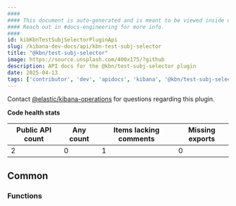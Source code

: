```yaml
---
####
#### This document is auto-generated and is meant to be viewed inside our experimental, new docs system.
#### Reach out in #docs-engineering for more info.
####
id: kibKbnTestSubjSelectorPluginApi
slug: /kibana-dev-docs/api/kbn-test-subj-selector
title: "@kbn/test-subj-selector"
image: https://source.unsplash.com/400x175/?github
description: API docs for the @kbn/test-subj-selector plugin
date: 2025-04-13
tags: ['contributor', 'dev', 'apidocs', 'kibana', '@kbn/test-subj-selector']
---
```




Contact [@elastic/kibana-operations](https://github.com/orgs/elastic/teams/kibana-operations) for questions regarding this plugin.

**Code health stats**

| Public API count  | Any count | Items lacking comments | Missing exports |
|-------------------|-----------|------------------------|-----------------|
| 2 | 0 | 1 | 0 |

## Common

### Functions
<DocDefinitionList data={kbnTestSubjSelectorObj.common.functions}/>

